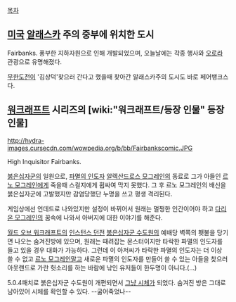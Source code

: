 [[목차]]
== [[미국]] [[알래스카]] 주의 중부에 위치한 도시 ==
Fairbanks. 풍부한 지하자원으로 인해 개발되었으며, 오늘날에는 각종 행사와 [[오로라]] 관광으로 유명해졌다.

[[무한도전]]이 '김상덕'찾으러 간다고 했을때 찾아간 알래스카주의 도시도 바로 페어뱅크스다.

== [[워크래프트]] 시리즈의 [wiki:"워크래프트/등장 인물" 등장인물] ==
http://hydra-images.cursecdn.com/wowpedia.org/b/bb/Fairbankscomic.JPG

High Inquisitor Fairbanks.

[[붉은십자군]]의 일원으로, [[파멸의 인도자]] [[알렉산드로스 모그레인]]의 동료로 그가 아들인 [[르노 모그레인]]에게 죽을때 스컬지에게 휩싸여 막지 못했다. 그 후 르노 모그레인의 배신을 붉은십자군에 고발했지만 감염당했단 누명을 쓰고 평생 격리된다.

게임상에선 언데드로 나와있지만 설정이 바뀌어서 원래는 멀쩡한 인간이어야 하고 [[다리온 모그레인]]의 꿈속에 나와서 아버지에 대한 이야기를 해준다. 

[[월드 오브 워크래프트]]의 [[인스턴스 던전]] [[붉은십자군 수도원]]의 예배당 벽쪽의 횃불을 당기면 나오는 숨겨진방에 있으며, 원래는 때려잡는 몬스터이지만 타락한 파멸의 인도자를 들고 있을 경우 대화가 가능하다. 그런데 이 아저씨가 타락한 파멸의 인도자는 더 이상 쓸 수 없고 [[르노 모그레인]]말고 새로운 파멸의 인도자를 만들어 쓸 수 있는 아들을 찾으러 아웃랜드로 가란 헛소리를 하는 바람에 낚인 유저들이 한두명이 아니다.(…)

5.0.4패치로 붉은십자군 수도원이 개편되면서 [[그냥 시체]]가 되었다. 숨겨진 방은 그대로 남아있어 시체를 확인할 수 있다. --굶어죽었나--
